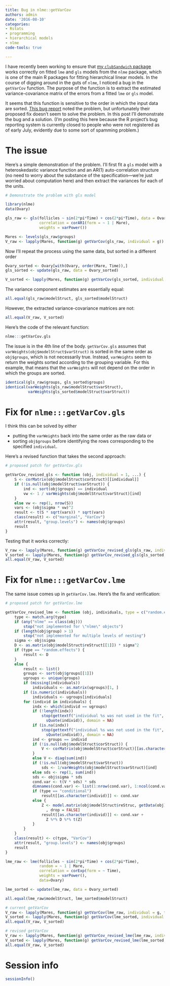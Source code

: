 ```yaml
---
title: Bug in nlme::getVarCov
authors: admin
date: '2016-08-10'
categories:
- Rstats
- programming
- hierarchical models
- nlme
code-tools: true

---
```


I have recently been working to ensure that [my `clubSandwich` package](https://github.com/jepusto/clubSandwich) works correctly on fitted `lme` and `gls` models from the `nlme` package, which is one of the main R packages for fitting hierarchical linear models. In the course of digging around in the guts of `nlme`, I noticed a bug in the `getVarCov` function. The purpose of the function is to extract the estimated variance-covariance matrix of the errors from a fitted `lme` or `gls` model. 

It seems that this function is sensitive to the order in which the input data are sorted. [This bug report](https://bugs.r-project.org/bugzilla3/show_bug.cgi?id=16744) noted the problem, but unfortunately their proposed fix doesn't seem to solve the problem. In this post I'll demonstrate the bug and a solution. (I'm posting this here because the R project's bug reporting system is currently closed to people who were not registered as of early July, evidently due to some sort of spamming problem.)

# The issue

Here's a simple demonstration of the problem. I'll first fit a `gls` model with a heteroskedastic variance function and an AR(1) auto-correlation structure (no need to worry about the substance of the specification---we're just worried about computation here) and then extract the variances for each of the units.

```r

# Demonstrate the problem with gls model

library(nlme)
data(Ovary)

gls_raw <- gls(follicles ~ sin(2*pi*Time) + cos(2*pi*Time), data = Ovary,
               correlation = corAR1(form = ~ 1 | Mare),
               weights = varPower())

Mares <- levels(gls_raw$groups)
V_raw <- lapply(Mares, function(g) getVarCov(gls_raw, individual = g))

```

Now I'll repeat the process using the same data, but sorted in a different order
```r
Ovary_sorted <- Ovary[with(Ovary, order(Mare, Time)),]
gls_sorted <- update(gls_raw, data = Ovary_sorted)

V_sorted <- lapply(Mares, function(g) getVarCov(gls_sorted, individual = g))
```

The variance component estimates are essentially equal:
```r
all.equal(gls_raw$modelStruct, gls_sorted$modelStruct)
```

However, the extracted variance-covariance matrices are not:

```r
all.equal(V_raw, V_sorted)
```

Here's the code of the relevant function:
```r
nlme:::getVarCov.gls
```

The issue is in the 4th line of the body. `getVarCov.gls` assumes that `varWeights(obj$modelStruct$varStruct)` is sorted in the same order as `obj$groups`, which is not necessarily true. Instead, `varWeights` seem to return the weights sorted according to the grouping variable. For this example, that means that the `varWeights` will not depend on the order in which the groups are sorted.
```r
identical(gls_raw$groups, gls_sorted$groups)
identical(varWeights(gls_raw$modelStruct$varStruct), 
          varWeights(gls_sorted$modelStruct$varStruct))
```

# Fix for `nlme:::getVarCov.gls`

I think this can be solved by either 

* putting the `varWeights` back into the same order as the raw data or
* sorting `obj$groups` before identifying the rows corresponding to the specified `individual`. 

Here's a revised function that takes the second approach:

```r

# proposed patch for getVarCov.gls

getVarCov_revised_gls <- function (obj, individual = 1, ...) {
    S <- corMatrix(obj$modelStruct$corStruct)[[individual]]
    if (!is.null(obj$modelStruct$varStruct)) {
        ind <- sort(obj$groups) == individual
        vw <- 1 / varWeights(obj$modelStruct$varStruct)[ind]
    }
    else vw <- rep(1, nrow(S))
    vars <- (obj$sigma * vw)^2
    result <- t(S * sqrt(vars)) * sqrt(vars)
    class(result) <- c("marginal", "VarCov")
    attr(result, "group.levels") <- names(obj$groups)
    result
}

```

Testing that it works correctly:
```r
V_raw <- lapply(Mares, function(g) getVarCov_revised_gls(gls_raw, individual = g))
V_sorted <- lapply(Mares, function(g) getVarCov_revised_gls(gls_sorted, individual = g))
all.equal(V_raw, V_sorted)
```

# Fix for `nlme:::getVarCov.lme`

The same issue comes up in `getVarCov.lme`. Here's the fix and verification:
```r

# proposed patch for getVarCov.lme

getVarCov_revised_lme <- function (obj, individuals, type = c("random.effects", "conditional", "marginal"), ...) {
    type <- match.arg(type)
    if (any("nlme" == class(obj))) 
        stop("not implemented for \"nlme\" objects")
    if (length(obj$group) > 1) 
        stop("not implemented for multiple levels of nesting")
    sigma <- obj$sigma
    D <- as.matrix(obj$modelStruct$reStruct[[1]]) * sigma^2
    if (type == "random.effects") {
        result <- D
    }
    else {
        result <- list()
        groups <- sort(obj$groups[[1]])
        ugroups <- unique(groups)
        if (missing(individuals)) 
            individuals <- as.matrix(ugroups)[1, ]
        if (is.numeric(individuals)) 
            individuals <- ugroups[individuals]
        for (individ in individuals) {
            indx <- which(individ == ugroups)
            if (!length(indx)) 
                stop(gettextf("individual %s was not used in the fit", 
                  sQuote(individ)), domain = NA)
            if (is.na(indx)) 
                stop(gettextf("individual %s was not used in the fit", 
                  sQuote(individ)), domain = NA)
            ind <- groups == individ
            if (!is.null(obj$modelStruct$corStruct)) {
                V <- corMatrix(obj$modelStruct$corStruct)[[as.character(individ)]]
            }
            else V <- diag(sum(ind))
            if (!is.null(obj$modelStruct$varStruct)) 
                sds <- 1/varWeights(obj$modelStruct$varStruct)[ind]
            else sds <- rep(1, sum(ind))
            sds <- obj$sigma * sds
            cond.var <- t(V * sds) * sds
            dimnames(cond.var) <- list(1:nrow(cond.var), 1:ncol(cond.var))
            if (type == "conditional") 
                result[[as.character(individ)]] <- cond.var
            else {
                Z <- model.matrix(obj$modelStruct$reStruc, getData(obj))[ind, 
                  , drop = FALSE]
                result[[as.character(individ)]] <- cond.var + 
                  Z %*% D %*% t(Z)
            }
        }
    }
    class(result) <- c(type, "VarCov")
    attr(result, "group.levels") <- names(obj$groups)
    result
}

lme_raw <- lme(follicles ~ sin(2*pi*Time) + cos(2*pi*Time), 
               random = ~ 1 | Mare,
               correlation = corExp(form = ~ Time),
               weights = varPower(),
               data=Ovary)

lme_sorted <- update(lme_raw, data = Ovary_sorted)

all.equal(lme_raw$modelStruct, lme_sorted$modelStruct)

# current getVarCov
V_raw <- lapply(Mares, function(g) getVarCov(lme_raw, individual = g, type = "marginal"))
V_sorted <- lapply(Mares, function(g) getVarCov(lme_sorted, individual = g, type = "marginal"))
all.equal(V_raw, V_sorted)

# revised getVarCov 
V_raw <- lapply(Mares, function(g) getVarCov_revised_lme(lme_raw, individual = g, type = "marginal"))
V_sorted <- lapply(Mares, function(g) getVarCov_revised_lme(lme_sorted, individual = g, type = "marginal"))
all.equal(V_raw, V_sorted)

```

# Session info

```r
sessionInfo()
```
